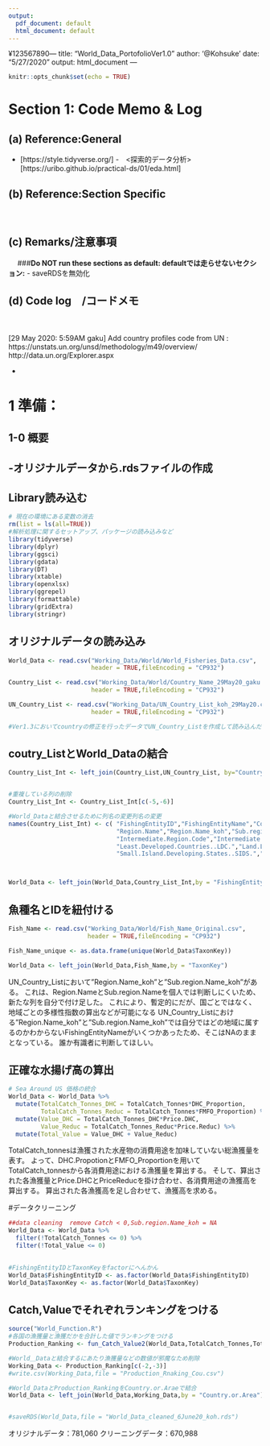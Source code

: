 ```yaml
---
output:
  pdf_document: default
  html_document: default
---
```

¥123567890---
title: "World_Data_PortofolioVer1.0"
author: '@Kohsuke'
date: "5/27/2020"
output: html_document
---

```r
knitr::opts_chunk$set(echo = TRUE)
```

# Section 1: Code Memo & Log

## (a) Reference:General
- <The tidyverse style guide by Hadly Wickam> [https://style.tidyverse.org/]
-　<探索的データ分析> [https://uribo.github.io/practical-ds/01/eda.html]

## (b) Reference:Section Specific 
<!-- Example 1 　- [Section ...  ]　××××××　 -->　
<!-- Example 2 　- [Section ×　Portfolio Simulation  ]　××××××　 -->　



## (c) Remarks/注意事項
<!-- Example 1 　** ** bold and Section number + reasons 　 -->　
###**Do NOT run these sections as default: defaultでは走らせないセクション:**
- saveRDSを無効化
 
## (d) Code log　/コードメモ
<!-- Example 1 　- [13 May 2020:gaku]石川レポートの初期版提出後にコード整理のために学志がVer.8.0を作成　 -->　

[29 May 2020: 5:59AM gaku] Add country profiles code from UN : https://unstats.un.org/unsd/methodology/m49/overview/
http://data.un.org/Explorer.aspx

- 


# 1 準備：
## 1-0 概要
-オリジナルデータから.rdsファイルの作成
-

## Library読み込む
```r
# 現在の環境にある変数の消去
rm(list = ls(all=TRUE))
#解析処理に関するセットアップ、パッケージの読み込みなど
library(tidyverse)
library(dplyr)
library(ggsci)
library(gdata)
library(DT)
library(xtable)
library(openxlsx)
library(ggrepel)
library(formattable)
library(gridExtra)
library(stringr)
```



## オリジナルデータの読み込み
```r

World_Data <- read.csv("Working_Data/World/World_Fisheries_Data.csv",
                       header = TRUE,fileEncoding = "CP932")

Country_List <- read.csv("Working_Data/World/Country_Name_29May20_gaku.csv",
                       header = TRUE,fileEncoding = "CP932")

UN_Country_List <- read.csv("Working_Data/UN_Country_List_koh_29May20.csv",
                       header = TRUE,fileEncoding = "CP932")

#Ver1.3においてcountryの修正を行ったデータでUN_Country_Listを作成して読み込んだ


```




## coutry_ListとWorld_Dataの結合
```r

Country_List_Int <- left_join(Country_List,UN_Country_List, by="Country.or.Area")


#重複している列の削除
Country_List_Int <- Country_List_Int[c(-5,-6)]

#World_Dataと結合させるために列名の変更列名の変更
names(Country_List_Int) <- c( "FishingEntityID","FishingEntityName","Country.or.Area","X","Region.Code",
                              "Region.Name","Region.Name_koh","Sub.region.Code","Sub.region.Name","Sub.region.Name_koh",
                              "Intermediate.Region.Code","Intermediate.Region.Name","M49.Code","ISO.alpha3.Code",
                              "Least.Developed.Countries..LDC.","Land.Locked.Developing.Countries..LLDC.",
                              "Small.Island.Developing.States..SIDS.","Developed...Developing.Countries" )



World_Data <- left_join(World_Data,Country_List_Int,by = "FishingEntityID")
```



## 魚種名とIDを紐付ける
```r
Fish_Name <- read.csv("Working_Data/World/Fish_Name_Original.csv",
                      header = TRUE,fileEncoding = "CP932")

Fish_Name_unique <- as.data.frame(unique(World_Data$TaxonKey))

World_Data <- left_join(World_Data,Fish_Name,by = "TaxonKey")

```


UN_Country_Listにおいて"Region.Name_koh"と"Sub.region.Name_koh"がある。
これは、Region.NameとSub.region.Nameを個人では判断しにくいため、新たな列を自分で付け足した。
これにより、暫定的にだが、国ごとではなく、地域ごとの多様性指数の算出などが可能になる
UN_Country_Listにおける"Region.Name_koh"と"Sub.region.Name_koh"では自分ではどの地域に属するのかわからないFishingEntityNameがいくつかあったため、そこはNAのままとなっている。
誰か有識者に判断してほしい。



## 正確な水揚げ高の算出
```r
# Sea Around US 価格の統合
World_Data <- World_Data %>% 
  mutate(TotalCatch_Tonnes_DHC = TotalCatch_Tonnes*DHC_Proportion,
         TotalCatch_Tonnes_Reduc = TotalCatch_Tonnes*FMFO_Proportion) %>% 
  mutate(Value_DHC = TotalCatch_Tonnes_DHC*Price.DHC,
         Value_Reduc = TotalCatch_Tonnes_Reduc*Price.Reduc) %>% 
  mutate(Total_Value = Value_DHC + Value_Reduc)

```

TotalCatch_tonnesは漁獲された水産物の消費用途を加味していない総漁獲量を表す。
よって、DHC.PropotionとFMFO_Proportionを用いてTotalCatch_tonnesから各消費用途における漁獲量を算出する。
そして、算出された各漁獲量とPrice.DHCとPriceReducを掛け合わせ、各消費用途の漁獲高を算出する。
算出された各漁獲高を足し合わせて、漁獲高を求める。





#データクリーニング
```r
##data cleaning  remove Catch < 0,Sub.region.Name_koh = NA
World_Data <- World_Data %>% 
  filter(!TotalCatch_Tonnes <= 0) %>% 
  filter(!Total_Value <= 0)
  

#FishingEntityIDとTaxonKeyをfactorにへんかん
World_Data$FishingEntityID <- as.factor(World_Data$FishingEntityID)
World_Data$TaxonKey <- as.factor(World_Data$TaxonKey)

```



## Catch,Valueでそれぞれランキングをつける
```r
source("World_Function.R")
#各国の漁獲量と漁獲だかを合計した値でランキングをつける
Production_Ranking <- fun_Catch_Value2(World_Data,TotalCatch_Tonnes,Total_Value)

#World＿Dataと結合するにあたり漁獲量などの数値が邪魔なため削除
Working_Data <- Production_Ranking[c(-2,-3)]
#write.csv(Working_Data,file = "Production_Rnaking_Cou.csv")

#World_DataとProduction_RankingをCountry.or.Araeで結合
World_Data <- left_join(World_Data,Working_Data,by = "Country.or.Area")


#saveRDS(World_Data,file = "World_Data_cleaned_6June20_koh.rds")
```


オリジナルデータ：781,060
クリーニングデータ：670,988




